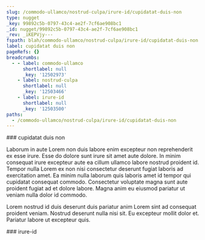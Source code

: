 ```yaml
---
slug: /commodo-ullamco/nostrud-culpa/irure-id/cupidatat-duis-non
type: nugget
_key: 99892c5b-0797-43c4-ae2f-7cf6ae908bc1
_id: nugget/99892c5b-0797-43c4-ae2f-7cf6ae908bc1
_rev: _iKEPVjy---
fspath: blah/commodo-ullamco/nostrud-culpa/irure-id/cupidatat-duis-non.md
label: cupidatat duis non
pageRefs: {}
breadcrumbs:
  - - label: commodo-ullamco
      shortlabel: null
      _key: '12502973'
    - label: nostrud-culpa
      shortlabel: null
      _key: '12503466'
    - label: irure-id
      shortlabel: null
      _key: '12503500'
paths:
  - /commodo-ullamco/nostrud-culpa/irure-id/cupidatat-duis-non
---
```


<NuggetArea>
<Nugget slug="/commodo-ullamco/nostrud-culpa/irure-id/cupidatat-duis-non" type="nugget" _key="99892c5b-0797-43c4-ae2f-7cf6ae908bc1" _id="nugget/99892c5b-0797-43c4-ae2f-7cf6ae908bc1" _rev="_iKEPVjy---" fspath="blah/commodo-ullamco/nostrud-culpa/irure-id/cupidatat-duis-non.md" label="cupidatat duis non" paths="/commodo-ullamco/nostrud-culpa/irure-id/cupidatat-duis-non">
<NuggetBody>
### cupidatat duis non

Laborum in aute Lorem non duis labore enim excepteur non reprehenderit ex esse irure. Esse do dolore sunt irure sit amet aute dolore. In minim consequat irure excepteur aute ea cillum ullamco labore nostrud proident id. Tempor nulla Lorem ex non nisi consectetur deserunt fugiat laboris ad exercitation amet. Ea minim nulla laborum quis laboris amet id tempor qui cupidatat consequat commodo. Consectetur voluptate magna sunt aute proident fugiat ad et dolore labore. Magna anim eu eiusmod pariatur ut veniam nulla dolor id commodo.

Lorem nostrud id duis deserunt duis pariatur anim Lorem sint ad consequat proident veniam. Nostrud deserunt nulla nisi sit. Eu excepteur mollit dolor et. Pariatur labore ut excepteur quis.

</NuggetBody>
<Breadcrumbs>
<Crumbs>
<Crumb _key="12502973" label="commodo-ullamco" /><Crumb _key="12503466" label="nostrud-culpa" /><Crumb _key="12503500" label="irure-id" />
</Crumbs>
</Breadcrumbs>
</Nugget>

<NuggetsInbound>
</NuggetsInbound>
<NuggetsOutbound>
</NuggetsOutbound>
</NuggetArea>
<PassagesInbound>
<Passage direction="inbound" type="passage" _key="12503500" _id="passage/12503500" _rev="_iKEPVju--_" label="irure-id" passage="irure-id" fspath="blah/commodo-ullamco/nostrud-culpa/irure-id" paths="/commodo-ullamco/nostrud-culpa/irure-id" slug="/commodo-ullamco/nostrud-culpa/irure-id">
<NuggetBody>
### irure-id

</NuggetBody>
<Breadcrumbs>
<Crumbs>
<Crumb _key="12502973" label="commodo-ullamco" /><Crumb _key="12503466" label="nostrud-culpa" />
</Crumbs>
</Breadcrumbs>
</Passage>

</PassagesInbound>
<PassagesOutbound>
</PassagesOutbound>